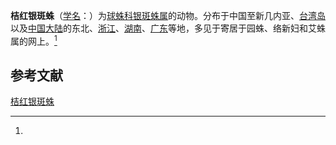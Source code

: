 {{Speciesbox
| name = 桔红银斑蛛
| status = 
| status_system = 
| image = Argyrodes.miniaceus.female.-.tanikawa.jpg
| genus = Argyrodes
| species = miniaceus
| authority = (Doleschall, 1857)<ref name='id12977'>{{cite web| url =http://www.bioinfo.cn/db05/BjdwSpecies.php?action=view&id=12977| title =桔红银斑蛛| work =《中国动物物种编目数据库》| publisher =中国科学院微生物研究所| author =中国科学院动物研究所| accessdate =2009-04-28| deadurl =yes| archiveurl =https://web.archive.org/web/20160305042924/http://www.bioinfo.cn/db05/BjdwSpecies.php?action=view&id=12977| archivedate =2016-03-05}}</ref>
}}

'''桔红银斑蛛'''（[[学名|学名]]：{{lang|la|''Argyrodes miniaceus''}}）为[[球蛛科|球蛛科]][[银斑蛛属|银斑蛛属]]的动物。分布于中国至新几内亚、[[台湾岛|台湾岛]]以及[[中国大陆|中国大陆]]的东北、[[浙江|浙江]]、[[湖南|湖南]]、[[广东|广东]]等地，多见于寄居于园蛛、络新妇和艾蛛属的网上。<ref name='id12977'/>

== 参考文献 ==
{{reflist}}

{{Wikispecies|Argyrodes miniaceus}}
{{Taxonbar|from=Q2207007}}

[[Category:银斑蛛属|桔红银斑蛛]]


{{蜘蛛小作品}}